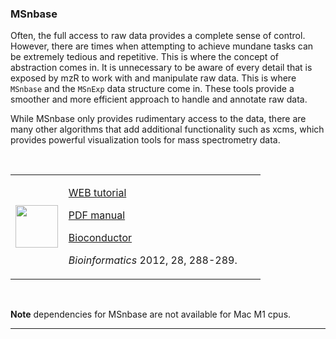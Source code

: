 ### MSnbase

Often, the full access to raw data provides a complete sense of control. However, there are times when attempting to achieve mundane tasks can be extremely tedious and repetitive. This is where the concept of abstraction comes in. It is unnecessary to be aware of every detail that is exposed by mzR to work with and manipulate raw data. This is where `MSnbase` and the `MSnExp` data structure come in. These tools provide a smoother and more efficient approach to handle and annotate raw data. 

While MSnbase only provides rudimentary access to the data, there are many other algorithms that add additional functionality such as xcms, which provides powerful visualization tools for mass spectrometry data.

\

+---------------------------------+------------------------------------------------------------------------------------------------------------------------+
| ![](images/05.png){height="68"} | [WEB tutorial](https://bioconductor.org/packages/release/bioc/vignettes/MSnbase/inst/doc/v05-MSnbase-development.html) |
|                                 |                                                                                                                        |
|                                 | [PDF manual](https://bioconductor.org/packages/release/bioc/manuals/MSnbase/man/MSnbase.pdf)                           |
|                                 |                                                                                                                        |
|                                 | [Bioconductor](https://bioconductor.org/packages/release/bioc/html/MSnbase.html)                                       |
|                                 |                                                                                                                        |
|                                 | *Bioinformatics* 2012, 28, 288-289.                                                                                    |
+---------------------------------+------------------------------------------------------------------------------------------------------------------------+

\

**Note** dependencies for MSnbase are not available for Mac M1 cpus.

---
